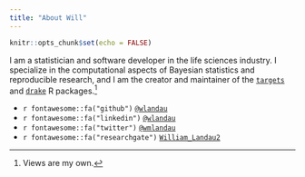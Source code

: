 ```yaml
---
title: "About Will"
---
```


```r
knitr::opts_chunk$set(echo = FALSE)
```

I am a statistician and software developer in the life sciences industry. I specialize in the computational aspects of Bayesian statistics and reproducible research, and I am the creator and maintainer of the [`targets`](https://github.com/wlandau/targets) and [`drake`](https://github.com/ropensci/drake) R packages.^[Views are my own.]

- `r fontawesome::fa("github")` [`@wlandau`](https://www.github.com/wlandau)
- `r fontawesome::fa("linkedin")` [`@wlandau`](linkedin.com/in/wlandau)
- `r fontawesome::fa("twitter")` [`@wmlandau`](https://www.twitter.com/wmlandau)
- `r fontawesome::fa("researchgate")` [`William_Landau2`](https://www.researchgate.net/profile/William_Landau2)

